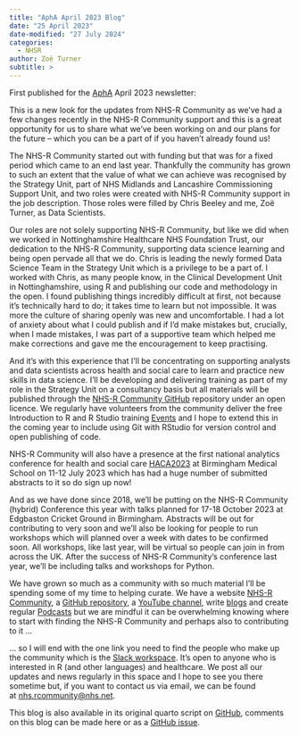 ```yaml
---
title: "AphA April 2023 Blog"
date: "25 April 2023"
date-modified: "27 July 2024"
categories:
  - NHSR
author: Zoë Turner
subtitle: >
---
```


First published for the [AphA](https://www.aphanalysts.org/) April 2023 newsletter:

This is a new look for the updates from NHS-R Community as we’ve had a few changes recently in the NHS-R Community support and this is a great opportunity for us to share what we’ve been working on and our plans for the future – which you can be a part of if you haven’t already found us!

The NHS-R Community started out with funding but that was for a fixed period which came to an end last year. Thankfully the community has grown to such an extent that the value of what we can achieve was recognised by the Strategy Unit, part of NHS Midlands and Lancashire Commissioning Support Unit, and two roles were created with NHS-R Community support in the job description. Those roles were filled by Chris Beeley and me, Zoë Turner, as Data Scientists.

Our roles are not solely supporting NHS-R Community, but like we did when we worked in Nottinghamshire Healthcare NHS Foundation Trust, our dedication to the NHS-R Community, supporting data science learning and being open pervade all that we do. Chris is leading the newly formed Data Science Team in the Strategy Unit which is a privilege to be a part of. I worked with Chris, as many people know, in the Clinical Development Unit in Nottinghamshire, using R and publishing our code and methodology in the open. I found publishing things incredibly difficult at first, not because it’s technically hard to do; it takes time to learn but not impossible. It was more the culture of sharing openly was new and uncomfortable. I had a lot of anxiety about what I could publish and if I’d make mistakes but, crucially, when I made mistakes, I was part of a supportive team which helped me make corrections and gave me the encouragement to keep practising.

And it’s with this experience that I’ll be concentrating on supporting analysts and data scientists across health and social care to learn and practice new skills in data science. I’ll be developing and delivering training as part of my role in the Strategy Unit on a consultancy basis but all materials will be published through the [NHS-R Community GitHub](https://github.com/nhs-r-community) repository under an open licence. We regularly have volunteers from the community deliver the free Introduction to R and R Studio training [Events](https://nhsrcommunity.com/events/) and I hope to extend this in the coming year to include using Git with RStudio for version control and open publishing of code.

NHS-R Community will also have a presence at the first national analytics conference for health and social care [HACA2023](https://uobevents.eventsair.com/haca-2023/) at Birmingham Medical School on 11-12 July 2023 which has had a huge number of submitted abstracts to it so do sign up now!

And as we have done since 2018, we’ll be putting on the NHS-R Community (hybrid) Conference this year with talks planned for 17-18 October 2023 at Edgbaston Cricket Ground in Birmingham. Abstracts will be out for contributing to very soon and we’ll also be looking for people to run workshops which will planned over a week with dates to be confirmed soon. All workshops, like last year, will be virtual so people can join in from across the UK. After the success of NHS-R Community’s conference last year, we’ll be including talks and workshops for Python.

We have grown so much as a community with so much material I’ll be spending some of my time to helping curate. We have a website [NHS-R Community](https://nhsrcommunity.com/), a [GitHub repository](https://github.com/nhs-r-community), a [YouTube channel](https://www.youtube.com/c/NHSRCommunity), write [blogs](https://nhsrcommunity.com/blogs/blogs/) and create regular [Podcasts](https://soundcloud.com/nhs-r-community) but we are mindful it can be overwhelming knowing where to start with finding the NHS-R Community and perhaps also to contributing to it …

… so I will end with the one link you need to find the people who make up the community which is the [Slack workspace](https://nhsrcommunity.slack.com/). It’s open to anyone who is interested in R (and other languages) and healthcare. We post all our updates and news regularly in this space and I hope to see you there sometime but, if you want to contact us via email, we can be found at [nhs.rcommunity\@nhs.net](mailto:nhs.rcommunity@nhs.net).

This blog is also available in its original quarto script on [GitHub](https://github.com/nhs-r-community/NHSRblogs/tree/main/20230425-apha-april), comments on this blog can be made here or as a [GitHub issue](https://github.com/nhs-r-community/NHSRblogs/issues).
